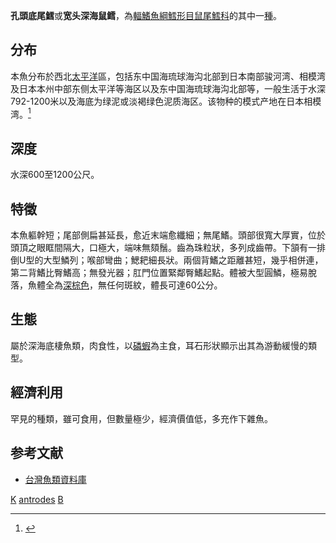 {{Speciesbox
| genus = Bathygadus
| species = antrodes
| status = NE
| status_system = iucn3.1
| trend = unknow
| authority = [[Jordan|Jordan]] & [[Starks|Starks]], 1904
| synonyms = *''Melanobranchus antrodes''<br /><small>Jordan & Starks, 1904</small>
}}
'''孔頭底尾鱈'''或'''宽头深海鼠鳕'''，為[[輻鰭魚綱|輻鰭魚綱]][[鱈形目|鱈形目]][[鼠尾鱈科|鼠尾鱈科]]的其中一[[種|種]]。

==分布==
本魚分布於西北[[太平洋|太平洋]]區，包括东中国海琉球海沟北部到日本南部骏河湾、相模湾及日本本州中部东侧太平洋等海区以及东中国海琉球海沟北部等，一般生活于水深792-1200米以及海底为绿泥或淡褐绿色泥质海区。该物种的模式产地在日本相模湾。<ref name='id6776'>{{cite web| url =http://www.bioinfo.cn/db05/BjdwSpecies.php?action=view&id=6776| title =宽头深海鼠鳕| work =《中国动物物种编目数据库》| publisher =中国科学院微生物研究所| author =中国科学院动物研究所| accessdate =2009-04-11| deadurl =yes| archiveurl =https://web.archive.org/web/20160305014219/http://www.bioinfo.cn/db05/BjdwSpecies.php?action=view&id=6776| archivedate =2016-03-05}}</ref>

==深度==
水深600至1200公尺。

==特徵==
本魚軀幹短；尾部側扁甚延長，愈近末端愈纖細；無尾鰭。頭部很寬大厚實，位於頭頂之眼眶間隔大，口極大，端味無頦鬚。齒為珠粒狀，多列成齒帶。下頷有一排倒U型的大型鱗列；喉部彎曲；鰓耙細長狀。兩個背鰭之距離甚短，幾乎相併連，第二背鰭比臀鰭高；無發光器；肛門位置緊鄰臀鰭起點。體被大型圓鱗，極易脫落，魚體全為[[深棕色|深棕色]]，無任何斑紋，體長可達60公分。

==生態==
屬於深海底棲魚類，肉食性，以[[磷蝦|磷蝦]]為主食，耳石形狀顯示出其為游動緩慢的類型。

==經濟利用==
罕見的種類，雖可食用，但數量極少，經濟價值低，多充作下雜魚。

==参考文献==
{{reflist}}

*[http://fishdb.sinica.edu.tw/ 台灣魚類資料庫]{{Wayback|url=http://fishdb.sinica.edu.tw/ |date=20160304193340 }}
{{Taxonbar|from=Q601111}}

[[Category:食用鱼|K]]
[[Category:底尾鱈屬|antrodes]]
[[Category:1904年描述的魚類|B]]